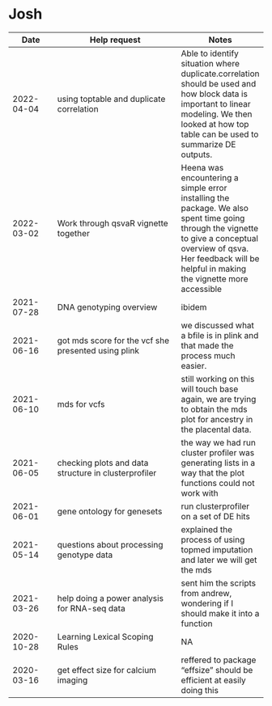 # Josh

| Date | Help request | Notes |
| ---- | ------------ | ----- |
| 2022-04-04 | using toptable and duplicate correlation | Able to identify situation where duplicate.correlation should be used and how block data is important to linear modeling. We then looked at how top table can be used to summarize DE outputs. |
| 2022-03-02 | Work through qsvaR vignette together | Heena was encountering a simple error installing the package. We also spent time going through the vignette to give a conceptual overview of qsva. Her feedback will be helpful in making the vignette more accessible |
| 2021-07-28 | DNA genotyping overview | ibidem |
| 2021-06-16 | got mds score for the vcf she presented using plink | we discussed what a bfile is in plink and that made the process much easier. |
| 2021-06-10 | mds for vcfs | still working on this will touch base again, we are trying to obtain the mds plot for ancestry in the placental data. |
| 2021-06-05 | checking plots and data structure in clusterprofiler | the way we had run cluster profiler was generating lists in a way that the plot functions could not work with |
| 2021-06-01 | gene ontology for genesets | run clusterprofiler on a set of DE hits |
| 2021-05-14 | questions about processing genotype data | explained the process of using topmed imputation and later we will get the mds |
| 2021-03-26 | help doing a power analysis for RNA-seq data | sent him the scripts from andrew, wondering if I should make it into a function |
| 2020-10-28 | Learning Lexical Scoping Rules | NA |
| 2020-03-16 | get effect size for calcium imaging | reffered to package "effsize" should be efficient at easily doing this |

